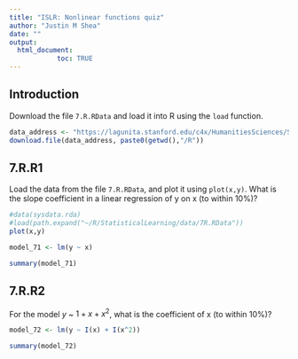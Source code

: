 ```yaml
---
title: "ISLR: Nonlinear functions quiz"
author: "Justin M Shea"
date: ""
output:
  html_document:
            toc: TRUE
---
```


\newpage

## Introduction

Download the file `7.R.RData` and load it into R using  the `load` function.

```r
data_address <- "https://lagunita.stanford.edu/c4x/HumanitiesSciences/StatLearning/asset/7.R.RData"
download.file(data_address, paste0(getwd(),"/R"))
```

## 7.R.R1

Load the data from the file `7.R.RData`, and plot it using `plot(x,y)`. What is the slope coefficient in a linear regression of y on x (to within 10%)?

```r
#data(sysdata.rda)
#load(path.expand("~/R/StatisticalLearning/data/7R.RData"))
plot(x,y)
```

```r
model_71 <- lm(y ~ x)

summary(model_71)
```

\newpage

## 7.R.R2

For the model $y$ ~ $1 + x + x^2$, what is the coefficient of x (to within 10%)?

```r
model_72 <- lm(y ~ I(x) + I(x^2))

summary(model_72)
```
